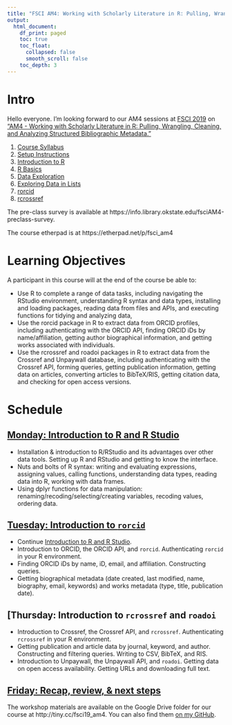 ```yaml
---
title: "FSCI AM4: Working with Scholarly Literature in R: Pulling, Wrangling, Cleaning, and Analyzing Structured Bibliographic Metadata"
output: 
  html_document:
    df_print: paged
    toc: true
    toc_float:
      collapsed: false
      smooth_scroll: false
    toc_depth: 3
---
```


# Intro

Hello everyone. I'm looking forward to our AM4 sessions at [FSCI 2019](https://www.force11.org/fsci/2019) on ["AM4 - Working with Scholarly Literature in R: Pulling, Wrangling, Cleaning, and Analyzing Structured Bibliographic Metadata."](https://www.force11.org/fsci/2019/course-abstracts#AM4) 

1. [Course Syllabus](fsci_syllabus.html)
2. [Setup Instructions](setup_instructions.html)
3. [Introduction to R](IntroductionToR.html)
4. [R Basics](RBasics.html)
4. [Data Exploration](DataExploration.html)
5. [Exploring Data in Lists](jennybc_lists_lesson.html)
5. [rorcid](doc/rorcid.html)
6. [rcrossref](rcrossref.html)

The pre-class survey is available at https://info.library.okstate.edu/fsciAM4-preclass-survey. 

The course etherpad is at https://etherpad.net/p/fsci_am4

# Learning Objectives

A participant in this course will at the end of the course be able to:

* Use R to complete a range of data tasks, including navigating the RStudio environment, understanding R syntax and data types, installing and loading packages, reading data from files and APIs, and executing functions for tidying and  analyzing data,
* Use the rorcid package in R to extract data from ORCID profiles, including authenticating with the ORCID API, finding ORCID iDs by name/affiliation, getting author biographical information, and getting works associated with individuals.
* Use the rcrossref and roadoi packages in R to extract data from the Crossref and Unpaywall database, including authenticating with the Crossref API, forming queries, getting publication information, getting data on articles, converting articles to BibTeX/RIS, getting citation data, and checking for open access versions.


# Schedule

## [Monday: Introduction to R and R Studio]()

* Installation & introduction to R/RStudio and its advantages over other data tools. Setting up R and RStudio and getting to know the interface.
* Nuts and bolts of R syntax: writing and evaluating expressions, assigning values, calling functions, understanding data types, reading data into R, working with data frames.
* Using dplyr functions for data manipulation: renaming/recoding/selecting/creating variables, recoding values, ordering data.

## [Tuesday: Introduction to `rorcid`](rorcid.html)

* Continue [Introduction to R and R Studio](). 
* Introduction to ORCID, the ORCID API, and `rorcid`. Authenticating `rorcid` in your R environment.
* Finding ORCID iDs by name, iD, email, and affiliation. Constructing queries.
* Getting biographical metadata (date created, last modified, name, biography, email, keywords) and works metadata (type, title, publication date).

## [Thursday: Introduction to `rcrossref` and `roadoi`

* Introduction to Crossref, the Crossref API, and `rcrossref`. Authenticating `rcrossref` in your R environment.
* Getting publication and article data by journal, keyword, and author. Constructing and filtering queries. Writing to CSV, BibTeX, and RIS.
* Introduction to Unpaywall, the Unpaywall API, and `roadoi`. Getting data on open access availability. Getting URLs and downloading full text.


## [Friday: Recap, review, & next steps]()






The workshop materials are available on the Google Drive folder for our course at http://tiny.cc/fsci19_am4. You can also find them [on my GitHub](https://github.com/ciakovx/rorcid.workshop). 
